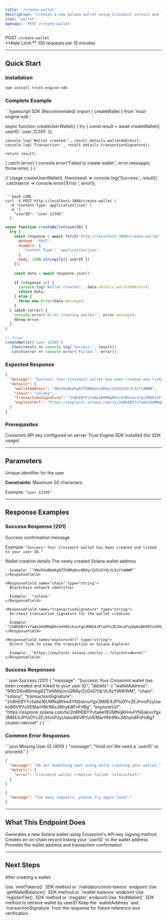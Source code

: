 ```yaml
---
title: '/create-wallet'
description: 'Creates a new Solana wallet using Crossmint service and links it to a user ID for easy management.'
icon: 'wallet'
openapi: 'POST /create-wallet'
---
```


<div style={{display: 'flex', alignItems: 'center', gap: '8px', marginBottom: '24px'}}>
  <span style={{backgroundColor: '#16a34a', color: 'white', padding: '4px 12px', borderRadius: '6px', fontSize: '14px', fontWeight: 'bold'}}>POST</span>
  <code>/create-wallet</code>
</div>

<Info>
**Rate Limit:** 100 requests per 15 minutes
</Info>

---

## Quick Start

### Installation

```bash
npm install trust-engine-sdk
```

### Complete Example

<CodeGroup>
```typescript SDK (Recommended)
import { createWallet } from 'trust-engine-sdk';

async function createUserWallet() {
  try {
    const result = await createWallet({ 
      userID: 'user_12345' 
    });
    
    console.log('Wallet created:', result.details.walletAddress);
    console.log('Transaction:', result.details.transactionSignature);
    
    return result;
  } catch (error) {
    console.error('Failed to create wallet:', error.message);
    throw error;
  }
}

// Usage
createUserWallet()
  .then(result => console.log('Success:', result))
  .catch(error => console.error('Error:', error));
```

```bash cURL
curl -X POST http://localhost:3000/create-wallet \
  -H "Content-Type: application/json" \
  -d '{
    "userID": "user_12345"
  }'
```

```javascript Raw JavaScript
async function createWallet(userID) {
  try {
    const response = await fetch('http://localhost:3000/create-wallet', {
      method: 'POST',
      headers: {
        'Content-Type': 'application/json',
      },
      body: JSON.stringify({ userID })
    });
    
    const data = await response.json();
    
    if (response.ok) {
      console.log('Wallet created:', data.details.walletAddress);
      return data;
    } else {
      throw new Error(data.message);
    }
  } catch (error) {
    console.error('Error creating wallet:', error.message);
    throw error;
  }
}

// Usage
createWallet('user_12345')
  .then(result => console.log('Success:', result))
  .catch(error => console.error('Failed:', error));
```
</CodeGroup>

### Expected Response

```json
{
  "message": "Success! Your Crossmint wallet has been created and linked to your user ID.",
  "details": {
    "walletAddress": "9WzDXwBbmkg8ZTbNMqUxvQRAyrZzDsGYdLVL9zYtAWWM",
    "chain": "solana",
    "transactionSignature": "2nBhEBYYvfaAe16UMNqRHre4YNSskvuYgx3M6E4JP1oDYvZEJHvoPzyUwkoB6VRYuVEMarHNr9RxJWnyb8FnFnBg",
    "explorerUrl": "https://explorer.solana.com/tx/2nBhEBYYvfaAe16UMNqRHre4YNSskvuYgx3M6E4JP1oDYvZEJHvoPzyUwkoB6VRYuVEMarHNr9RxJWnyb8FnFnBg?cluster=devnet"
  }
}
```

### Prerequisites

<Check>Crossmint API key configured on server</Check>
<Check>Trust Engine SDK installed (for SDK usage)</Check>

---

## Parameters

<ResponseField name="userID" type="string" required>
  Unique identifier for the user
  
  **Constraints:** Maximum 50 characters
  
  Example: `"user_12345"`
</ResponseField>

---

## Response Examples

### Success Response (201)

<ResponseField name="message" type="string">
  Success confirmation message
  
  Example: `"Success! Your Crossmint wallet has been created and linked to your user ID."`
</ResponseField>

<ResponseField name="details" type="object">
  Wallet creation details
  
  <Expandable title="Details Object">
    <ResponseField name="walletAddress" type="string">
      The newly created Solana wallet address
      
      Example: `"9WzDXwBbmkg8ZTbNMqUxvQRAyrZzDsGYdLVL9zYtAWWM"`
    </ResponseField>
    
    <ResponseField name="chain" type="string">
      Blockchain network identifier
      
      Example: `"solana"`
    </ResponseField>
    
    <ResponseField name="transactionSignature" type="string">
      On-chain transaction signature for the wallet creation
      
      Example: `"2nBhEBYYvfaAe16UMNqRHre4YNSskvuYgx3M6E4JP1oDYvZEJHvoPzyUwkoB6VRYuVEMarHNr9RxJWnyb8FnFnBg"`
    </ResponseField>
    
    <ResponseField name="explorerUrl" type="string">
      Direct link to view the transaction on Solana Explorer
      
      Example: `"https://explorer.solana.com/tx/...?cluster=devnet"`
    </ResponseField>
  </Expandable>
</ResponseField>

### Success Responses

<CodeGroup>
```json Success (201)
{
  "message": "Success! Your Crossmint wallet has been created and linked to your user ID.",
  "details": {
    "walletAddress": "9WzDXwBbmkg8ZTbNMqUxvQRAyrZzDsGYdLVL9zYtAWWM",
    "chain": "solana",
    "transactionSignature": "2nBhEBYYvfaAe16UMNqRHre4YNSskvuYgx3M6E4JP1oDYvZEJHvoPzyUwkoB6VRYuVEMarHNr9RxJWnyb8FnFnBg",
    "explorerUrl": "https://explorer.solana.com/tx/2nBhEBYYvfaAe16UMNqRHre4YNSskvuYgx3M6E4JP1oDYvZEJHvoPzyUwkoB6VRYuVEMarHNr9RxJWnyb8FnFnBg?cluster=devnet"
  }
}
```
</CodeGroup>

### Common Error Responses

<CodeGroup>
```json Missing User ID (400)
{
  "message": "Hold on! We need a `userID` to proceed."
}
```

```json Server Error (500)
{
  "message": "Oh no! Something went wrong while creating your wallet.",
  "details": {
    "error": "Crossmint wallet creation failed: <statusText>"
  }
}
```

```json Rate Limit (429)
{
  "message": "Too many requests, please try again later."
}
```
</CodeGroup>

---

## What This Endpoint Does

<Steps>
  <Step title="Creates Crossmint Wallet">
    Generates a new Solana wallet using Crossmint's API-key signing method
  </Step>
  <Step title="Stores User Relation">
    Creates an on-chain record linking your `userID` to the wallet address
  </Step>
  <Step title="Returns Details">
    Provides the wallet address and transaction confirmation
  </Step>
</Steps>

---

## Next Steps

After creating a wallet:

<CardGroup cols={2}>
  <Card title="Fund the Wallet" icon="coins" href="/essentials/wallet-balance">
    Use `mintTokens()` SDK method or `/validators/mint-tokens` endpoint
  </Card>
  
  <Card title="Check Balance" icon="scale-balanced" href="/essentials/wallet-balance">
    Use `getWalletBalance()` SDK method or `/wallet-balance` endpoint
  </Card>
  
  <Card title="Register Files" icon="file-plus" href="/essentials/register">
    Use `registerFile()` SDK method or `/register` endpoint
  </Card>
  
  <Card title="Find Wallet" icon="magnifying-glass" href="/api-reference/endpoint/find-wallet">
    Use `findWallet()` SDK method to retrieve wallet by userID
  </Card>
</CardGroup>

<Tip>
Keep the `walletAddress` and `transactionSignature` from the response for future reference and verification.
</Tip>

